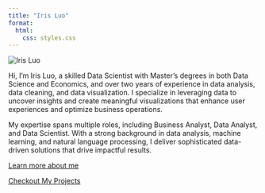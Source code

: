 ```yaml
---
title: "Iris Luo"
format: 
  html:
    css: styles.css
---
```


<div class="container">
  <img src="headshot.jpg" alt="Iris Luo" />
</div>

Hi, I’m Iris Luo, a skilled Data Scientist with Master’s degrees in both Data Science and Economics, and over two years of experience in data analysis, data cleaning, and data visualization. I specialize in leveraging data to uncover insights and create meaningful visualizations that enhance user experiences and optimize business operations.

My expertise spans multiple roles, including Business Analyst, Data Analyst, and Data Scientist. With a strong background in data analysis, machine learning, and natural language processing, I deliver sophisticated data-driven solutions that drive impactful results.

[Learn more about me](about.qmd)

[Checkout My Projects](projects.qmd)
